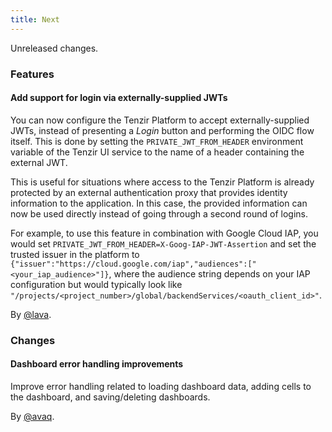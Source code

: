 ```yaml
---
title: Next
---
```


Unreleased changes.

### Features

#### Add support for login via externally-supplied JWTs

You can now configure the Tenzir Platform to accept externally-supplied JWTs, instead of
presenting a _Login_ button and performing the OIDC flow itself. This is done by setting
the `PRIVATE_JWT_FROM_HEADER` environment variable of the Tenzir UI service to the name
of a header containing the external JWT.

This is useful for situations where access to the Tenzir Platform is already protected by
an external authentication proxy that provides identity information to the application.
In this case, the provided information can now be used directly instead of going through
a second round of logins.

For example, to use this feature in combination with Google Cloud IAP, you would
set `PRIVATE_JWT_FROM_HEADER=X-Goog-IAP-JWT-Assertion` and set the trusted issuer in the
platform to `{"issuer":"https://cloud.google.com/iap","audiences":["<your_iap_audience>"]}`,
where the audience string depends on your IAP configuration but would typically look
like `"/projects/<project_number>/global/backendServices/<oauth_client_id>"`.

By [@lava](https://github.com/lava).

### Changes

#### Dashboard error handling improvements

Improve error handling related to loading dashboard data, adding cells to the dashboard, and saving/deleting dashboards.

By [@avaq](https://github.com/avaq).
